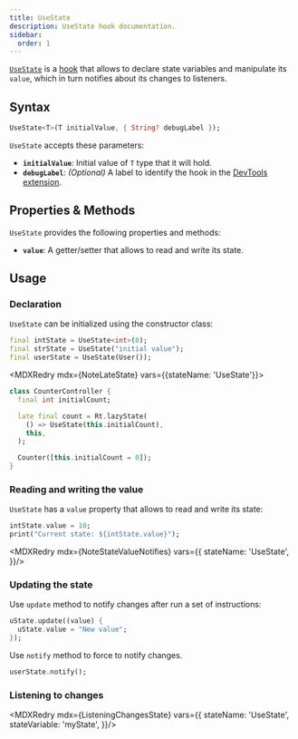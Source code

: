 ```yaml
---
title: UseState
description: UseState hook documentation.
sidebar:
  order: 1
---
```


<HT><a href="https://pub.dev/documentation/reactter/latest/reactter/UseState-class.html">`UseState`</a></HT> is a [hook](/reactter/core_concepts/hooks) that allows to declare state variables and manipulate its `value`, which in turn notifies about its changes to listeners.

## Syntax

```dart showLineNumbers=false
UseState<T>(T initialValue, { String? debugLabel });
```

<HT>`UseState`</HT> accepts these parameters:

- **`initialValue`**: Initial value of <HT>`T`</HT> type that it will hold.
- **`debugLabel`**: *(Optional)* A label to identify the hook in the [DevTools extension](/reactter/devtools_extension).

## Properties & Methods

<HT>`UseState`</HT> provides the following properties and methods:

- **`value`**: A getter/setter that allows to read and write its state.
<StateMethodsLite/>

## Usage

### Declaration

<HT>`UseState`</HT> can be initialized using the constructor class:

```dart showLineNumbers=false "UseState"
final intState = UseState<int>(0);
final strState = UseState("initial value");
final userState = UseState(User());
```

<MDXRedry mdx={NoteLateState} vars={{stateName: 'UseState'}}>
  <Fragment slot="exampleCode">
```dart title="counter_controller.dart" collapse={1-3, 8-10} "late" "Rt.lazyState" "UseState"
class CounterController {
  final int initialCount;

  late final count = Rt.lazyState(
    () => UseState(this.initialCount),
    this,
  );

  Counter([this.initialCount = 0]);
}
```
  </Fragment>
</MDXRedry>

### Reading and writing the value

<HT>`UseState`</HT> has a `value` property that allows to read and write its state:

```dart showLineNumbers=false ".value"
intState.value = 10;
print("Current state: ${intState.value}");
```
<MDXRedry mdx={NoteStateValueNotifies} vars={{
  stateName: 'UseState',
}}/>

### Updating the state

Use <HM>`update`</HM> method to notify changes after run a set of instructions:

```dart showLineNumbers=false ".update"
uState.update((value) {
  uState.value = "New value";
});
```

Use <HM>`notify`</HM> method to force to notify changes.

```dart showLineNumbers=false ".notify"
userState.notify();
```

### Listening to changes

<MDXRedry mdx={ListeningChangesState} vars={{
  stateName: 'UseState',
  stateVariable: 'myState',
}}/>